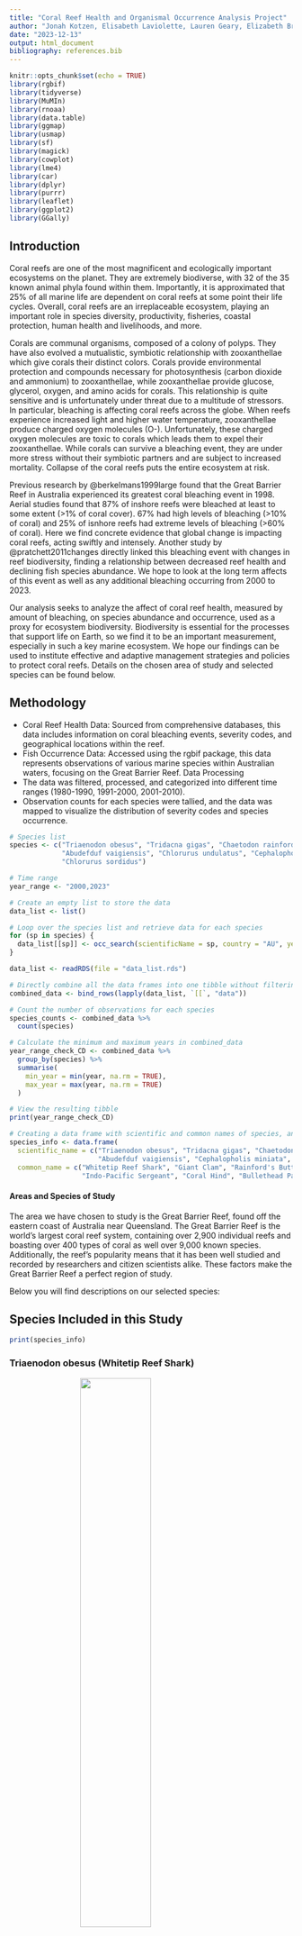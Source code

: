 ```yaml
---
title: "Coral Reef Health and Organismal Occurrence Analysis Project"
author: "Jonah Kotzen, Elisabeth Laviolette, Lauren Geary, Elizabeth Breitmeyer & Katie Miller"
date: "2023-12-13"
output: html_document
bibliography: references.bib
---
```


```r
knitr::opts_chunk$set(echo = TRUE)
library(rgbif)
library(tidyverse)
library(MuMIn)
library(rnoaa)
library(data.table)
library(ggmap)
library(usmap)
library(sf)
library(magick)
library(cowplot)
library(lme4)
library(car)
library(dplyr)
library(purrr)
library(leaflet)
library(ggplot2)
library(GGally)
```

## Introduction
Coral reefs are one of the most magnificent and ecologically important ecosystems on the planet. They are extremely biodiverse, with 32 of the 35 known animal phyla found within them. Importantly, it is approximated that 25% of all marine life are dependent on coral reefs at some point their life cycles. Overall, coral reefs are an irreplaceable ecosystem, playing an important role in species diversity, productivity, fisheries, coastal protection, human health and livelihoods, and more.

Corals are communal organisms, composed of a colony of polyps. They have also evolved a mutualistic, symbiotic relationship with zooxanthellae which give corals their distinct colors. Corals provide environmental protection and compounds necessary for photosynthesis (carbon dioxide and ammonium) to zooxanthellae, while zooxanthellae provide glucose, glycerol, oxygen, and amino acids for corals. This relationship is quite sensitive and is unfortunately under threat due to a multitude of stressors. In particular, bleaching is affecting coral reefs across the globe. When reefs experience increased light and higher water temperature, zooxanthellae produce charged oxygen molecules (O-). Unfortunately, these charged oxygen molecules are toxic to corals which leads them to expel their zooxanthellae. While corals can survive a bleaching event, they are under more stress without their symbiotic partners and are subject to increased mortality. Collapse of the coral reefs puts the entire ecosystem at risk.

Previous research by @berkelmans1999large found that the Great Barrier Reef in Australia experienced its greatest coral bleaching event in 1998. Aerial studies found that 87% of inshore reefs were bleached at least to some extent (>1% of coral cover). 67% had high levels of bleaching (>10% of coral) and 25% of isnhore reefs had extreme levels of bleaching (>60% of coral). Here we find concrete evidence that global change is impacting coral reefs, acting swiftly and intensely. Another study by @pratchett2011changes directly linked this bleaching event with changes in reef biodiversity, finding a relationship between decreased reef health and declining fish species abundance. We hope to look at the long term affects of this event as well as any additional bleaching occurring from 2000 to 2023.

Our analysis seeks to analyze the affect of coral reef health, measured by amount of bleaching, on species abundance and occurrence, used as a proxy for ecosystem biodiversity. Biodiversity is essential for the processes that support life on Earth, so we find it to be an important measurement, especially in such a key marine ecosystem. We hope our findings can be used to institute effective and adaptive management strategies and policies to protect coral reefs. Details on the chosen area of study and selected species can be found below.

## Methodology
- Coral Reef Health Data: Sourced from comprehensive databases, this data includes information on coral bleaching events, severity codes, and geographical locations within the reef.
- Fish Occurrence Data: Accessed using the rgbif package, this data represents observations of various marine species within Australian waters, focusing on the Great Barrier Reef.
Data Processing
- The data was filtered, processed, and categorized into different time ranges (1980-1990, 1991-2000, 2001-2010).
- Observation counts for each species were tallied, and the data was mapped to visualize the distribution of severity codes and species occurrence.

```r

# Species list
species <- c("Triaenodon obesus", "Tridacna gigas", "Chaetodon rainfordi", 
             "Abudefduf vaigiensis", "Chlorurus undulatus", "Cephalopholis miniata", 
             "Chlorurus sordidus")

# Time range
year_range <- "2000,2023"

# Create an empty list to store the data
data_list <- list()

# Loop over the species list and retrieve data for each species
for (sp in species) {
  data_list[[sp]] <- occ_search(scientificName = sp, country = "AU", year = year_range, limit = 25000)
}

```

```r
data_list <- readRDS(file = "data_list.rds")

```

```r
# Directly combine all the data frames into one tibble without filtering NULL values
combined_data <- bind_rows(lapply(data_list, `[[`, "data"))

# Count the number of observations for each species
species_counts <- combined_data %>%
  count(species)

# Calculate the minimum and maximum years in combined_data
year_range_check_CD <- combined_data %>%
  group_by(species) %>% 
  summarise(
    min_year = min(year, na.rm = TRUE),
    max_year = max(year, na.rm = TRUE)
  )

# View the resulting tibble
print(year_range_check_CD)

# Creating a data frame with scientific and common names of species, and their image URLs
species_info <- data.frame(
  scientific_name = c("Triaenodon obesus", "Tridacna gigas", "Chaetodon rainfordi", 
                      "Abudefduf vaigiensis", "Cephalopholis miniata", "Chlorurus sordidus"),
  common_name = c("Whitetip Reef Shark", "Giant Clam", "Rainford's Butterflyfish", 
                  "Indo-Pacific Sergeant", "Coral Hind", "Bullethead Parrotfish"))

```

#### Areas and Species of Study
The area we have chosen to study is the Great Barrier Reef, found off the eastern coast of Australia near Queensland. The Great Barrier Reef is the world's largest coral reef system, containing over 2,900 individual reefs and boasting over 400 types of coral as well over 9,000 known species. Additionally, the reef's popularity means that it has been well studied and recorded by researchers and citizen scientists alike. These factors make the Great Barrier Reef a perfect region of study.

Below you will find descriptions on our selected species:

## Species Included in this Study
```r
print(species_info)
```

### Triaenodon obesus (Whitetip Reef Shark)

<img src="https://www.aquariumofpacific.org/images/olc/nwhi-sharknoaac.jpg" width="50%" style="display: block; margin: auto;">

**Triaenodon obesus**, commonly known as the *Whitetip Reef Shark*, is one of the most prevalent sharks found in the reefs of the Indo-Pacific region. These sharks are notable for their reliance on reef caves as resting spots during the day. As apex predators, they play a crucial role in the reef ecosystem, preying on a variety of species.


### Tridacna gigas (Giant Clam)

<img src="https://upload.wikimedia.org/wikipedia/commons/thumb/1/11/Giant_clam_or_Tridacna_gigas.jpg/520px-Giant_clam_or_Tridacna_gigas.jpg" width="50%" style="display: block; margin: auto;">

**Tridacna gigas**, also known as the *Giant Clam*, is one of the most endangered clam species. Native to shallow coral reefs, their immobility in adult stages makes them particularly vulnerable to environmental changes. They maintain a symbiotic relationship with zooxanthellae, deriving most of their nutrition from this algal partner.

### Chaetodon rainfordi (Rainford's Butterflyfish)

<img src="https://upload.wikimedia.org/wikipedia/commons/f/f6/ChaetodRainfordiMarkMShepherd.jpg" width="50%" style="display: block; margin: auto;">

**Chaetodon rainfordi**, or *Rainford's Butterflyfish*, is native to the southwestern Pacific Ocean, including the Great Barrier Reef. As an obligate corallivore, it feeds exclusively on coral polyps, making it a valuable indicator species for local coral health.

### Abudefduf vaigiensis (Indo-Pacific Sergeant)

<img src="https://media.australian.museum/media/dd/images/avaigiensis_big.6e7311e.width-1200.067fecd.jpg" width="50%" style="display: block; margin: auto;">

The *Indo-Pacific Sergeant*, or **Abudefduf vaigiensis**, is a damselfish that inhabits the Indo-Pacific region. It relies on coral reefs throughout its adult life.

### Cephalopholis miniata (Coral Hind)

<img src="https://seaunseen.com/wp-content/uploads/2016/02/MG_8098.jpg" width="50%" style="display: block; margin: auto;">

The *Coral Grouper*, known scientifically as **Cephalopholis miniata**, prefers more exposed areas of the reef. This predatory species feeds on small fish and crustaceans.

### Chlorurus sordidus (Bullethead Parrotfish)

<img src="https://upload.wikimedia.org/wikipedia/commons/2/26/Chlorurus_sordidus_by_Jaroslaw_Barski.jpg" width="50%" style="display: block; margin: auto;">

**Chlorurus sordidus**, or the *Daisy Parrotfish*, is found in coral reefs where it feeds on benthic algae. Parrotfish play a crucial role in maintaining reef health by scraping algae off dead coral substrates and producing sand from ingested rock and coral.


```r
bleachingdata <- read_csv("bleachingdatabase.csv")
head(bleachingdata)

# Calculate the minimum and maximum years in reef_data
year_range_check <- bleachingdata %>%
  summarise(
    min_year = min(YEAR, na.rm = TRUE),
    max_year = max(YEAR, na.rm = TRUE)
  )

# View the resulting tibble
print(year_range_check)
```

```r
filtered_data <- bleachingdata %>%
  select(LATITUDE, LONGITUDE, YEAR, SEVERITY_CODE, LOCATION) %>%
  filter(complete.cases(.))
```

```r

# Define the latitude and longitude boundaries of the Great Barrier Reef
lat_min <- -24   # Southernmost latitude
lat_max <- -11   # Northernmost latitude
long_min <- 142  # Westernmost longitude
long_max <- 154  # Easternmost longitude

# Add the within_reef column
filtered_data <- filtered_data %>%
  mutate(within_reef = LATITUDE >= lat_min & LATITUDE <= lat_max & 
                        LONGITUDE >= long_min & LONGITUDE <= long_max)


# Group by the within_reef column and count the number of TRUE and FALSE values
reef_count <- filtered_data %>%
  group_by(within_reef) %>%
  summarise(count = n())

# The reef_count tibble now contains the count of TRUE and FALSE values in the within_reef column.

reef_data <- filtered_data %>%
  filter(within_reef == TRUE)

```

```r
# Determine new latitude boundaries for each zone based on quantiles
zone_boundary_1 <- quantile(reef_data$LATITUDE, probs = 1/3)
zone_boundary_2 <- quantile(reef_data$LATITUDE, probs = 2/3)

# Re-assign the reef_zone column
reef_data <- reef_data %>%
  mutate(reef_zone = case_when(
    LATITUDE <= zone_boundary_1 ~ "A",
    LATITUDE > zone_boundary_1 & LATITUDE <= zone_boundary_2 ~ "B",
    TRUE ~ "C"
  ))

# Check the new distribution
new_zone_counts <- reef_data %>%
  count(reef_zone)



```


```r
# Create a leaflet map and add tiles
reef_map <- leaflet() %>% 
  addTiles() %>%  # This adds the default OpenStreetMap tiles
  setView(lng = mean(c(142, 154)), lat = mean(c(-24, -10)), zoom = 6)

# Add points to the map
reef_map <- reef_map %>% 
  addCircleMarkers(data = reef_data, 
                   ~LONGITUDE, 
                   ~LATITUDE, 
                   color = ~case_when(reef_zone == "A" ~ "blue",
                                      reef_zone == "B" ~ "yellow",
                                      reef_zone == "C" ~ "purple"),
                   popup = ~paste("Zone:", reef_zone))
```

## Area of Study and Zones Identified (Zone A = Blue, Zone B = Yellow, Zone C = Purple)
```r
# Print the map
reef_map

```

```r
library(leaflet)

# Splitting the data into the new time ranges
data_1980_1990 <- reef_data[reef_data$YEAR >= 1980 & reef_data$YEAR <= 1990, ]
data_1991_2000 <- reef_data[reef_data$YEAR >= 1991 & reef_data$YEAR <= 2000, ]
data_2001_2010 <- reef_data[reef_data$YEAR >= 2001 & reef_data$YEAR <= 2010, ]

# Function to create a map for a given dataset
create_map <- function(data, title) {
  if (nrow(data) > 0) {
    leaflet(data) %>% 
      addTiles() %>%
      setView(lng = mean(c(142, 154)), lat = mean(c(-24, -10)), zoom = 6) %>%
      addCircleMarkers(~LONGITUDE, ~LATITUDE, 
                       color = ~case_when(
                         SEVERITY_CODE >= 3 ~ "red",     # Most severe
                         SEVERITY_CODE >= 2 ~ "orange",  # Moderately severe
                         TRUE ~ "green"                  # Least severe
                       ),
                       popup = ~paste("Severity Code:", SEVERITY_CODE)) %>%
      addTiles() %>%
      addMarkers(lng = mean(c(142, 154)), lat = mean(c(-24, -10)), popup = title)
  } else {
    print(paste("No data available for", title))
  }
}

# Creating and printing the maps
map_1980_1990 <- create_map(data_1980_1990, "1980-1990 Severity Codes")
map_1991_2000 <- create_map(data_1991_2000, "1991-2000 Severity Codes")
map_2001_2010 <- create_map(data_2001_2010, "2001-2010 Severity Codes")
```
## Results

### Progression of Bleaching Severity Over Time 
##### (Green as Least Severe and Red as Most Severe)

#### Severity (1980-1990)
```r
map_1980_1990
```

#### Severity (1991-2000)
```r
map_1991_2000
```

#### Severity (2001-2010)
```r
map_2001_2010
```



```r
# Assuming zone_boundary_1 and zone_boundary_2 are already defined
# and combined_data has decimalLatitude and decimalLongitude columns

# Add the reef_zone column to combined_data
combined_data <- combined_data %>%
  mutate(reef_zone = case_when(
    decimalLatitude <= zone_boundary_1 ~ "A",
    decimalLatitude > zone_boundary_1 & decimalLatitude <= zone_boundary_2 ~ "B",
    decimalLatitude > zone_boundary_2 ~ "C"
  ))

# Now, combined_data contains the new column reef_zone with values A, B, or C

combined_data <- combined_data %>%
  select(species, decimalLatitude, decimalLongitude, year, reef_zone) %>%
  filter(complete.cases(.))


```

```r
# Count the number of unique species in each reef zone
species_observations_per_zone_year <- combined_data %>%
  filter(!is.na(reef_zone)) %>%
  group_by(reef_zone, species, year) %>%
  summarise(observation_count = n(), .groups = "drop")

```

```r
# Plot observation_count vs. year for each species, faceted by species
obs_count_year_spec <- ggplot(species_observations_per_zone_year, aes(x = year, y = observation_count, group = reef_zone, color = reef_zone)) +
  geom_line() + 
  geom_point() +  # Add points to the lines
  facet_wrap(~ species, scales = "free_y") +  # Facet by species, with free y scales for each plot
  theme_minimal() + 
  labs(title = "Observation Count vs. Year for Each Species by Reef Zone",
       x = "Year",
       y = "Observation Count",
       color = "Reef Zone") +
  theme(axis.text.x = element_text(angle = 90, vjust = 0.5, hjust=1))  # Rotate x-axis labels for better readability

```

## Interactive Dashboard of Species Observations with Shiny

```r
library(shiny)
ui <- fluidPage(
  titlePanel("Coral Reef Analysis Dashboard"),
  sidebarLayout(
    sidebarPanel(
      selectInput("species", "Choose a Species:", choices = unique(species_observations_per_zone_year$species)),
      sliderInput("yearRange", "Select Year Range:", 
                  min = min(species_observations_per_zone_year$year), 
                  max = max(species_observations_per_zone_year$year),
                  value = c(min(species_observations_per_zone_year$year), max(species_observations_per_zone_year$year)))
    ),
    mainPanel(plotOutput("plot"))
  )
)
server <- function(input, output) {
  output$plot <- renderPlot({
    filtered_data <- species_observations_per_zone_year %>%
      filter(species == input$species, year >= input$yearRange[1], year <= input$yearRange[2])
    ggplot(filtered_data, aes(x = year, y = observation_count)) +
      geom_line() +
      labs(title = paste("Observations of", input$species),
           x = "Year", y = "Observation Count")
  })
}
```

```r
shinyApp(ui = ui, server = server)
```

```r
library(dplyr)
library(ggplot2)

# Calculate the average SEVERITY_CODE values for each year and each reef_zone
severity_code_by_year_zone <- reef_data %>%
  group_by(YEAR, reef_zone) %>%
  summarise(
    avg_severity = mean(SEVERITY_CODE, na.rm = TRUE),
    .groups = "drop"
  )

# Plotting the average severity codes for each year, separated by reef_zone
avg_sev_per_year <- ggplot(severity_code_by_year_zone, aes(x = YEAR, y = avg_severity, group = reef_zone, color = reef_zone)) +
  geom_line() +  # Add line to connect the dots
  geom_point() +  # Add points for each data point
  facet_wrap(~ reef_zone, scales = "free_y") +  # Separate graph for each reef_zone
  theme_minimal() +
  labs(title = "Average Severity Codes Over the Years by Reef Zone",
       x = "Year",
       y = "Average Severity Code") +
  theme(axis.text.x = element_text(angle = 45, hjust = 1))  # Rotate x-axis labels for better readability

```

```r
avg_sev_per_year
```

##### Figure 1
This figure shows the average severity code for each reef zone. A severity code of 3 is the most severe with 0 meaning there was no bleaching at the site. A level of -1 represents an unknown percent of bleached coral.


### Observation Count vs. Year for Each Species

```r
obs_count_year_spec
```

##### Figure 2
Figure 2 shows the number of observations for each species by zone. Data was unavailable for T. obesus prior to 2009. 

```r
#----Ratio----#

# Calculate the max observation count for each species
species_max <- species_observations_per_zone_year %>%
  group_by(species) %>%
  summarise(max_observation = max(observation_count, na.rm = TRUE))

# Join this with your original data to get the max observation for each row
species_observations_per_zone_year <- species_observations_per_zone_year %>%
  left_join(species_max, by = "species")

# Calculate the ratio
species_observations_per_zone_year <- species_observations_per_zone_year %>%
  mutate(observation_ratio = observation_count / max_observation)


# Plotting the ratio of observation count to max observation count
obs_ratio <- ggplot(species_observations_per_zone_year, aes(x = year, y = observation_ratio, color = species)) +
  geom_line(aes(group = species)) + 
  geom_point(aes(shape = species)) +
  facet_grid(. ~ reef_zone) +
  theme_minimal() + 
  labs(title = "Observation Count Ratio vs. Year by Reef Zone",
       x = "Year",
       y = "Observation Count Ratio",
       color = "Species",
       shape = "Species") +
  theme(axis.text.x = element_text(angle = 90, vjust = 0.5, hjust=1),
        legend.position = "bottom") +
  guides(color = guide_legend(override.aes = list(shape = NA)))

```

### Plotting the ratio of observation count to max observation count
```r
obs_ratio
```

##### Figure 3
These graphs compare the population levels by using the number of observations at a site per species per year divided by the maximum number of observations at each site per species over the study range.

```r
# Joining Data

# Pivot the data wider by species
wider_data <- species_observations_per_zone_year %>%
  pivot_wider(
    id_cols = c(reef_zone, year),
    names_from = species,
    values_from = observation_count,
    values_fill = list(observation_count = 0)  # Fill missing observations with 0
  ) %>%
  arrange(year)  # Sort by year in ascending order

# View the resulting wide-format tibble
print(wider_data)



# Assuming YEAR and reef_zone are common in both datasets and properly aligned

#combined_data --> wider_data
#reef_data


# Filter reef_data for years 2000 to 2023
filtered_reef_data <- reef_data %>%
  filter(YEAR >= 2000, YEAR <= 2023)

# Perform the join with wider_data
joined_data <- left_join(wider_data, filtered_reef_data, by = c("year" = "YEAR", "reef_zone"))  %>%  filter(!is.na(SEVERITY_CODE))

# Check the structure of joined_data
print(head(joined_data))

longer_data <- joined_data %>%
  pivot_longer(
    cols = c("Abudefduf vaigiensis", "Cephalopholis miniata", "Chaetodon rainfordi", 
             "Chlorurus sordidus", "Triaenodon obesus", "Tridacna gigas"),
    names_to = "species",
    values_to = "observation_count"
  )


```


### Heatmap of Species Observations
```r
# Assuming the observation_ratio column already exists in species_observations_per_zone_year
heatmap <- ggplot(species_observations_per_zone_year, aes(x = year, y = species, fill = observation_ratio)) +
  geom_tile() +
  scale_fill_gradient(low = "blue", high = "red") +
  labs(title = "Heatmap of Species Observation Count Ratio by Year",
       x = "Year", y = "Species") +
  theme_minimal()

```

```r
heatmap
```

##### Figure 4
Species observation ratio as explained in Fig. 3 is mapped against year to show the general observation trends of each species across all study sites.

### Multivariate Analysis (PCA)

```r

# Assuming species_observations_per_zone_year has numeric variables that we can perform PCA on
# If your data has non-numeric columns, select only numeric ones for PCA

# Conduct PCA
pca_result <- prcomp(species_observations_per_zone_year[, sapply(species_observations_per_zone_year, is.numeric)], center = TRUE, scale. = TRUE)

# Extract PCA scores
pca_scores <- as.data.frame(pca_result$x)

# Add species information back to the PCA scores for coloring
# Make sure that the row order of species_observations_per_zone_year hasn't changed since the PCA was done
pca_scores$species <- species_observations_per_zone_year$species

# Plotting PCA results using ggplot2
PCA_plot <- ggplot(pca_scores, aes(x = PC1, y = PC2, color = species)) +
  geom_point() +
  labs(title = "PCA of Species Observations",
       x = "Principal Component 1",
       y = "Principal Component 2") +
  theme_minimal() +
  scale_color_viridis_d()

```

```r
PCA_plot
```

## Correlation between Severity Code and Observation Count

### Separate Model for each Species
```r

library(lme4)

unique_species <- unique(longer_data$species)
models <- list()

for (sp in unique_species) {
    species_data <- longer_data[longer_data$species == sp,]
    models[[sp]] <- lmer(observation_count ~ SEVERITY_CODE + (1 | reef_zone), data = species_data)

    # Print the species name before printing the model summary
    cat("\nModel for Species:", sp, "\n")
    print(summary(models[[sp]]))
}

```

#### Interpretation

The linear mixed-effects models demonstrate varied relationships between observation_count and SEVERITY_CODE across species, factoring in reef_zone as a random effect. For Abudefduf vaigiensis (SEVERITY_CODE estimate: -0.05199, reef_zone variance: 82.07) and Cephalopholis miniata (SEVERITY_CODE estimate: -0.0571, reef_zone variance: 6.020), there is a slight negative relationship, suggesting minor reductions in observation counts with increasing severity codes. More pronounced effects are seen in Chaetodon rainfordi (SEVERITY_CODE estimate: -2.7551, reef_zone variance: 355.7) and Chlorurus sordidus (SEVERITY_CODE estimate: -7.030, reef_zone variance: 1251), with the latter showing a substantial decrease in observation counts correlating with higher severity codes, indicating significant ecological impacts.

Conversely, Triaenodon obesus exhibits a very minimal negative effect (SEVERITY_CODE estimate: -0.005411) with a singular fit in the model, suggesting potential model fitting issues or lack of data variation. Tridacna gigas shows a moderate negative relationship (SEVERITY_CODE estimate: -0.07546) with relatively low variability across reef zones (reef_zone variance: 0.008205). These species-specific findings highlight the complexity of ecological dynamics within coral reef ecosystems. The variability in response to environmental severity underscores the need for nuanced, species-specific analyses in marine biodiversity studies, considering the distinct ecological roles and sensitivities of different species within reef environments.


### Including Species as a Fixed Effect
```r
model <- lmer(observation_count ~ SEVERITY_CODE + species + (1 | reef_zone), data = longer_data)

summary(model)
anova(model)
```

#### Interpretation
The model, represented by the formula observation_count ~ SEVERITY_CODE + species + (1 | reef_zone), demonstrates a significant overall negative relationship between severity codes and observation counts, as indicated by the SEVERITY_CODE coefficient of -1.6958. This suggests that an increase in severity code, indicative of more severe environmental conditions, generally leads to a decrease in observation counts across all species. The model's intercept is set at 8.1568, serving as a baseline for observation counts when other variables are held constant.

Species-specific variations are evident in the model, with certain species showing distinct deviations from the baseline observation counts. For example, speciesChaetodon rainfordi exhibits a substantial increase in observation counts (coefficient: 28.6941), indicating a higher number of observations compared to other species under similar environmental conditions. In contrast, speciesCephalopholis miniata shows a negative deviation from the baseline (coefficient: -4.1461), suggesting fewer observations. The random effects for reef_zone reveal a variance of 107.9, pointing to significant differences in observation counts across various reef zones, which highlights the spatial heterogeneity within reef ecosystems. These findings underscore the complex and nuanced responses of different marine species to varying environmental conditions, emphasizing the need for species-specific conservation and management strategies in coral reef ecosystems.

### Effect of Severity Code on Observation Count for Each Species:

```r
library(ggplot2)
library(lme4)
library(dplyr)

# Fit the model (if not already done)
model <- lmer(observation_count ~ SEVERITY_CODE + species + (1 | reef_zone), data = longer_data)

# Create a new data frame for predictions
new_data <- expand.grid(SEVERITY_CODE = seq(min(longer_data$SEVERITY_CODE), max(longer_data$SEVERITY_CODE), length.out = 100),
                        species = unique(longer_data$species),
                        reef_zone = unique(longer_data$reef_zone))

# Predict observation counts
new_data$predicted_count <- predict(model, newdata = new_data, re.form = NA)

# Plotting
sev_obs <- ggplot(new_data, aes(x = SEVERITY_CODE, y = predicted_count, color = species)) +
  geom_line() +
  facet_wrap(~species) +
  labs(title = "Predicted Observation Count vs. Severity Code for Each Species",
       x = "Severity Code",
       y = "Predicted Observation Count") +
  theme_minimal()

```

```r
sev_obs
```

## ANOVA Analysis

```r
library(lmerTest)

# Loop through each model and perform ANOVA
for (species in names(models)) {
  cat("\nPerforming ANOVA for Species:", species, "\n")
  
  # Perform ANOVA on the model using lmerTest
  anova_result <- anova(models[[species]])
  
  # Calculate the p-value from the F-value and degrees of freedom
  p_value <- 1 - pf(anova_result$`F value`, anova_result$`npar`, anova_result$`npar`)
  
  # Print the ANOVA result with p-values
  cat("P-value:", p_value, "\n")
}

```


## Discussion
This study's findings provide a nuanced perspective on the relationship between environmental severity and marine biodiversity in coral reef ecosystems. Utilizing ANOVA to assess various species models, including Abudefduf vaigiensis, Cephalopholis miniata, Chaetodon rainfordi, Chlorurus sordidus, Triaenodon obesus, and Tridacna gigas, the research identified distinct responses among species. However, the p-values, which ranged from 0.1101832 to 0.6900801, indicate that these differences are not statistically significant. This lack of significance suggests a more complex interplay between environmental factors and species responses than initially hypothesized. This complexity further underscores the intricacy of coral reef ecosystems and signals the need for more in-depth investigation to inform effective conservation strategies. The study also emphasizes the importance of considering geographical variability in reef health assessments. Overall, while the study does not find statistically significant impacts of environmental severity on specific species, it provides critical insights into the potential resilience and vulnerability of coral reefs, underscoring the need for comprehensive and nuanced approaches in future conservation efforts.

## Author Contributions
- Jonah: wrote the code for analysis of reef_data and combined_data and created the visualizations
- Elisabeth: 
- Elizabeth: wrote the intro and species descriptions
- Lauren:
- Katie: helped to gather data and provided interpretations of some models and results

## References

